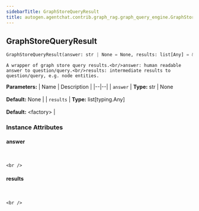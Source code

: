```yaml
---
sidebarTitle: GraphStoreQueryResult
title: autogen.agentchat.contrib.graph_rag.graph_query_engine.GraphStoreQueryResult
---
```

<h2 id="autogen.agentchat.contrib.graph_rag.graph_query_engine.GraphStoreQueryResult" class="doc doc-heading">
    <code class="doc-symbol doc-symbol-heading doc-symbol-class"></code>
    <span class="doc doc-object-name doc-class-name">GraphStoreQueryResult</span>
</h2>

```python
GraphStoreQueryResult(answer: str | None = None, results: list[Any] = &lt;factory&gt;)
```

    A wrapper of graph store query results.<br/>answer: human readable answer to question/query.<br/>results: intermediate results to question/query, e.g. node entities.

<b>Parameters:</b>
| Name | Description |
|--|--|
| `answer` | **Type:** str \| None<br/><br/>**Default:** None |
| `results` | **Type:** list[typing.Any]<br/><br/>**Default:** &lt;factory&gt; |

### Instance Attributes

<code class="doc-symbol doc-symbol-heading doc-symbol-attribute"></code>
#### answer
<br />

    <br />

<code class="doc-symbol doc-symbol-heading doc-symbol-attribute"></code>
#### results
<br />

    <br />